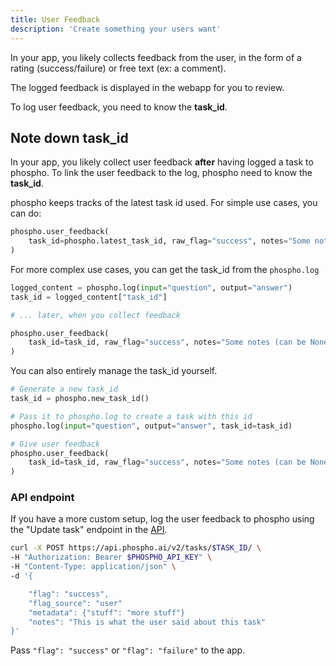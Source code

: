 ```yaml
---
title: User Feedback
description: 'Create something your users want'
---
```


In your app, you likely collects feedback from the user, in the form of a rating (success/failure) or free text (ex: a comment).

The logged feedback is displayed in the webapp for you to review.

To log user feedback, you need to know the **task_id**.

## Note down task_id

In your app, you likely collect user feedback **after** having logged a task to phospho. To link the user feedback to the log, phospho need to know the **task_id**. 

phospho keeps tracks of the latest task id used. For simple use cases, you can do:

```python
phospho.user_feedback(
    task_id=phospho.latest_task_id, raw_flag="success", notes="Some notes (can be None)"
)
```

For more complex use cases, you can get the task_id from the `phospho.log`

```python
logged_content = phospho.log(input="question", output="answer")
task_id = logged_content["task_id"]

# ... later, when you collect feedback

phospho.user_feedback(
    task_id=task_id, raw_flag="success", notes="Some notes (can be None)"
)
```

You can also entirely manage the task_id yourself. 

```python
# Generate a new task_id
task_id = phospho.new_task_id()

# Pass it to phospho.log to create a task with this id
phospho.log(input="question", output="answer", task_id=task_id)

# Give user feedback
phospho.user_feedback(
    task_id=task_id, raw_flag="success", notes="Some notes (can be None)"
)
```

### API endpoint

If you have a more custom setup, log the user feedback to phospho using the "Update task" endpoint in the [API](/api). 

```bash
curl -X POST https://api.phospho.ai/v2/tasks/$TASK_ID/ \
-H "Authorization: Bearer $PHOSPHO_API_KEY" \
-H "Content-Type: application/json" \
-d '{

    "flag": "success",
    "flag_source": "user"
    "metadata": {"stuff": "more stuff"}
    "notes": "This is what the user said about this task"
}'
```

Pass `"flag": "success"` or `"flag": "failure"` to the app. 
